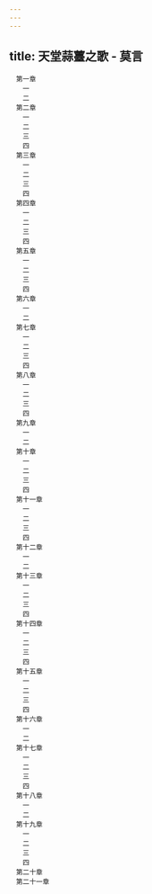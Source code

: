 ```yaml
---
---
---
```

title: 天堂蒜薹之歌 - 莫言
---


```
　第一章
　　一
　　二
　第二章
　　一
　　二
　　三
　　四
　第三章
　　一
　　二
　　三
　　四
　第四章
　　一
　　二
　　三
　　四
　第五章
　　一
　　二
　　三
　　四
　第六章
　　一
　　二
　第七章
　　一
　　二
　　三
　　四
　第八章
　　一
　　二
　　三
　　四
　第九章
　　一
　　二
　第十章
　　一
　　二
　　三
　　四
　第十一章
　　一
　　二
　　三
　　四
　第十二章
　　一
　　二
　第十三章
　　一
　　二
　　三
　　四
　第十四章
　　一
　　二
　　三
　　四
　第十五章
　　一
　　二
　　三
　　四
　第十六章
　　一
　　二
　第十七章
　　一
　　二
　　三
　　四
　第十八章
　　一
　　二
　第十九章
　　一
　　二
　　三
　　四
　第二十章
　第二十一章
```